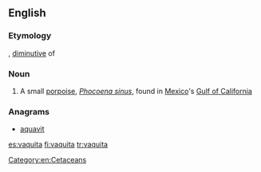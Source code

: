 ==English==

===Etymology===
{{etyl|es|en}} {{m|es|vaquita||little cow}}, [[diminutive]] of {{m|es|vaca||cow}}

===Noun===
{{wikipedia}}
{{en-noun}}

# A small [[porpoise]], ''[[Phocoena sinus]]'', found in [[Mexico]]'s [[Gulf of California]]

===Anagrams===
* [[aquavit#English|aquavit]]

[[Category:en:Cetaceans]]

[[es:vaquita]]
[[fi:vaquita]]
[[tr:vaquita]]